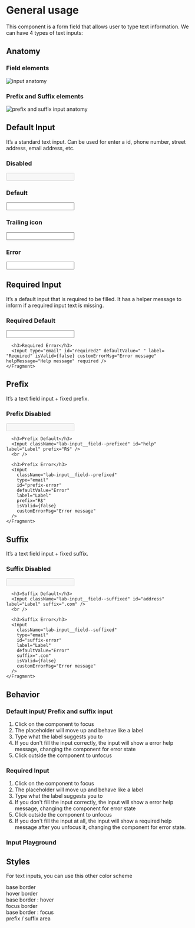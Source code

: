

<Meta title="Components | Text Inputs" component={Input} />


# General usage

This component is a form field that allows user to type text information.
We can have 4 types of text inputs:

## Anatomy

### Field elements
![input anatomy](docs/anatomy.png)

### Prefix and Suffix elements
![prefix and suffix input anatomy](docs/anatomy-02.png)
<br />

## Default Input

It’s a standard text input. Can be used for enter a id, phone number, street address, email address, etc.

<Preview>
  <Story name="Default Input">
    <Fragment>
      <h3>Disabled</h3>
      <Input type="text" id="disabled" label="Disabled" disabled />
      <br />
      <h3>Default</h3>
      <Input id="id" label="Label" />
      <br />
      <h3>Trailing icon</h3>
      <Input id="id2" label="Label" icon="eye-opened" iconColor="mineral70" />
      <br />
      <h3>Error</h3>
      <Input type="email" id="error" label="Name" defaultValue="Teste" customErrorMsg="Error message" />
    </Fragment>
  </Story>
</Preview>

## Required Input

It’s a default input that is required to be filled. It has a helper message to inform if a required input text is missing.

<Preview>
  <Story name="Required Input">
    <Fragment>
      <h3>Required Default</h3>
      <Input type="text" id="required" label= "Label" helpMessage="Help message" required />
      
      <h3>Required Error</h3>
      <Input type="email" id="required2" defaultValue=" " label= "Required" isValid={false} customErrorMsg="Error message" helpMessage="Help message" required />
    </Fragment>
  </Story>
</Preview>

## Prefix

It’s a text field input + fixed prefix.

<Preview>
  <Story name="Prefix Input">
    <Fragment>
      <h3>Prefix Disabled</h3>
      <Input className="lab-input__field--prefixed" id="prefix" label="Label" prefix="R$" disabled />
      <br />
      
      <h3>Prefix Default</h3>
      <Input className="lab-input__field--prefixed" id="help" label="Label" prefix="R$" />
      <br />
      
      <h3>Prefix Error</h3>
      <Input
        className="lab-input__field--prefixed"
        type="email"
        id="prefix-error"
        defaultValue="Error"
        label="Label"
        prefix="R$"
        isValid={false} 
        customErrorMsg="Error message"
      />
    </Fragment>
  </Story>
</Preview>

## Suffix

It’s a text field input + fixed suffix.

<Preview>
  <Story name="Suffix Input">
    <Fragment>
      <h3>Suffix Disabled</h3>
      <Input className="lab-input__field--suffixed" id="suffix" label="Label" suffix=".com" disabled />
      <br/>
      
      <h3>Suffix Default</h3>
      <Input className="lab-input__field--suffixed" id="address" label="Label" suffix=".com" />
      <br />
      
      <h3>Suffix Error</h3>
      <Input 
        className="lab-input__field--suffixed" 
        type="email" 
        id="suffix-error" 
        label="Label" 
        defaultValue="Error" 
        suffix=".com"
        isValid={false} 
        customErrorMsg="Error message" 
      />
    </Fragment>
  </Story>
</Preview>

## Behavior
### Default input/ Prefix and suffix input

1. Click on the component to focus
2. The placeholder will move up and behave like a label
3. Type what the label suggests you to
4. If you don't fill the input correctly, the input will show a error help message,
changing the component for error state
5. Click outside the component to unfocus

### Required Input

1. Click on the component to focus
2. The placeholder will move up and behave like a label
3. Type what the label suggests you to
4. If you don't fill the input correctly,
the input will show a error help message, changing the component for error state
5. Click outside the component to unfocus
6. If you don't fill the input at all, the input will show a required help
message after you unfocus it, changing the component for error state.

### Input Playground

<Preview>
  <Story name="Input Playground">
  <Fragment>
    <InputBehaviorTest />
  </Fragment>
  </Story>
</Preview>

## Styles

For text inputs, you can use this other color scheme
<Preview>
  <Story name="Styles">
  <Fragment>
    <div className="input-colors base">
      base border
    </div>
    <div className="input-colors hover">
      <span>hover border</span>
    </div>
    <div className="input-colors hover-border">
      base border : hover
    </div>
    <div className="input-colors focus">
      focus border
    </div>
    <div className="input-colors focus-border">
      base border : focus    
    </div>
    <div className="input-colors prefix">
      prefix / suffix area    
    </div>
  </Fragment>
  </Story>
</Preview>
